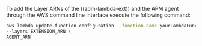 


To add the Layer ARNs of the ((apm-lambda-ext)) and the APM agent through the AWS command line interface execute the following command:

```bash
aws lambda update-function-configuration --function-name yourLambdaFunctionName \
--layers EXTENSION_ARN \
AGENT_ARN
```
